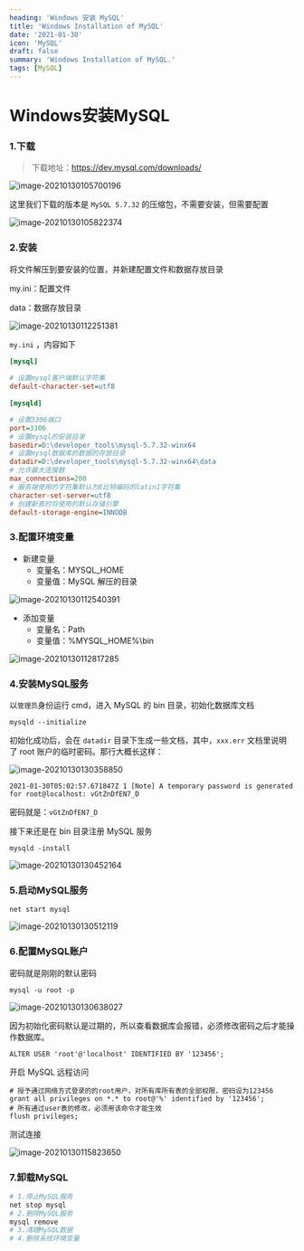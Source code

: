 ```yaml
---
heading: 'Windows 安装 MySQL'
title: 'Windows Installation of MySQL'
date: '2021-01-30'
icon: 'MySQL'
draft: false
summary: 'Windows Installation of MySQL.'
tags: [MySQL]
---
```


# Windows安装MySQL

### 1.下载

> 下载地址：https://dev.mysql.com/downloads/

![image-20210130105700196](https://cxhello.oss-cn-beijing.aliyuncs.com/image/image-20210130105700196.png)

这里我们下载的版本是 `MySQL 5.7.32` 的压缩包，不需要安装，但需要配置

![image-20210130105822374](https://cxhello.oss-cn-beijing.aliyuncs.com/image/image-20210130105822374.png)

### 2.安装

将文件解压到要安装的位置，并新建配置文件和数据存放目录

my.ini：配置文件

data：数据存放目录

![image-20210130112251381](https://cxhello.oss-cn-beijing.aliyuncs.com/image/image-20210130112251381.png)

`my.ini` ，内容如下

```ini
[mysql]
 
# 设置mysql客户端默认字符集
default-character-set=utf8 
 
[mysqld]

# 设置3306端口
port=3306 
# 设置mysql的安装目录
basedir=D:\developer_tools\mysql-5.7.32-winx64
# 设置mysql数据库的数据的存放目录
datadir=D:\developer_tools\mysql-5.7.32-winx64\data
# 允许最大连接数
max_connections=200
# 服务端使用的字符集默认为8比特编码的latin1字符集 
character-set-server=utf8
# 创建新表时将使用的默认存储引擎
default-storage-engine=INNODB
```

### 3.配置环境变量

- 新建变量
  - 变量名：MYSQL_HOME
  - 变量值：MySQL 解压的目录

![image-20210130112540391](https://cxhello.oss-cn-beijing.aliyuncs.com/image/image-20210130112540391.png)

- 添加变量
  - 变量名：Path
  - 变量值：%MYSQL_HOME%\bin

![image-20210130112817285](https://cxhello.oss-cn-beijing.aliyuncs.com/image/image-20210130112817285.png)

### 4.安装MySQL服务

以`管理员`身份运行 cmd，进入 MySQL 的 bin 目录，初始化数据库文档

`mysqld --initialize`

初始化成功后，会在 `datadir` 目录下生成一些文档，其中，`xxx.err` 文档里说明了 root 账户的临时密码。那行大概长这样：

![image-20210130130358850](https://cxhello.oss-cn-beijing.aliyuncs.com/image/image-20210130130358850.png)

```
2021-01-30T05:02:57.671847Z 1 [Note] A temporary password is generated for root@localhost: vGtZnDfEN7_D
```

密码就是：`vGtZnDfEN7_D`

接下来还是在 bin 目录注册 MySQL 服务

`mysqld -install`

![image-20210130130452164](https://cxhello.oss-cn-beijing.aliyuncs.com/image/image-20210130130452164.png)

### 5.启动MySQL服务

`net start mysql`

![image-20210130130512119](https://cxhello.oss-cn-beijing.aliyuncs.com/image/image-20210130130512119.png)

### 6.配置MySQL账户

密码就是刚刚的默认密码

`mysql -u root -p`

![image-20210130130638027](https://cxhello.oss-cn-beijing.aliyuncs.com/image/image-20210130130638027.png)

因为初始化密码默认是过期的，所以查看数据库会报错，必须修改密码之后才能操作数据库。

`ALTER USER 'root'@'localhost' IDENTIFIED BY '123456';`

开启 MySQL 远程访问

```mysql
# 授予通过网络方式登录的的root用户，对所有库所有表的全部权限，密码设为123456
grant all privileges on *.* to root@'%' identified by '123456';
# 所有通过user表的修改，必须用该命令才能生效
flush privileges;
```

测试连接

![image-20210130115823650](https://cxhello.oss-cn-beijing.aliyuncs.com/image/image-20210130115823650.png)

### 7.卸载MySQL

```bash
# 1.停止MySQL服务
net stop mysql
# 2.删除MySQL服务
mysql remove
# 3.清理MySQL数据
# 4.删除系统环境变量
```

